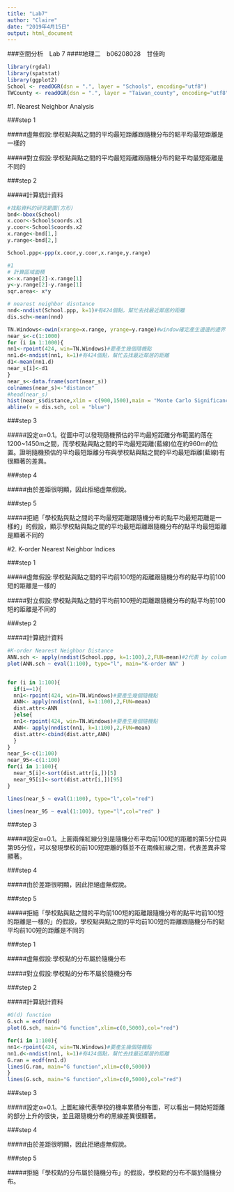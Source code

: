 ```yaml
---
title: "Lab7"
author: "Claire"
date: "2019年4月15日"
output: html_document
---
```

###空間分析　Lab 7
####地理二　b06208028　甘佳昀
```r
library(rgdal)
library(spatstat)
library(ggplot2)
School <- readOGR(dsn = ".", layer = "Schools", encoding="utf8")
TWCounty <- readOGR(dsn = ".", layer = "Taiwan_county", encoding="utf8")
```

#1. Nearest Neighbor Analysis
<br/>

###step 1
<br/>

#####虛無假設:學校點與點之間的平均最短距離跟隨機分布的點平均最短距離是一樣的
<br/>

#####對立假設:學校點與點之間的平均最短距離跟隨機分布的點平均最短距離是不同的
<br/>

###step 2
<br/>

#####計算統計資料
```r
#找點資料的研究範圍(方形)
bnd<-bbox(School)
x.coor<-School$coords.x1
y.coor<-School$coords.x2
x.range<-bnd[1,]
y.range<-bnd[2,]

School.ppp<-ppp(x.coor,y.coor,x.range,y.range)

#1
# 計算區域面積
x<-x.range[2]-x.range[1]
y<-y.range[2]-y.range[1]
sqr.area<- x*y

# nearest neighbor disntance
nnd<-nndist(School.ppp, k=1)#有424個點，幫忙去找最近鄰居的距離
dis.sch<-mean(nnd)

TN.Windows<-owin(xrange=x.range, yrange=y.range)#window確定產生邊邊的邊界
near_s<-c(1:1000)
for (i in 1:1000){
nn1<-rpoint(424, win=TN.Windows)#要產生幾個隨機點 
nn1.d<-nndist(nn1, k=1)#有424個點，幫忙去找最近鄰居的距離
d1<-mean(nn1.d)
near_s[i]<-d1
}
near_s<-data.frame(sort(near_s))
colnames(near_s)<-"distance"
#head(near_s)
hist(near_s$distance,xlim = c(900,1500),main = "Monte Carlo Significance Test")
abline(v = dis.sch, col = "blue")
```


###step 3
<br/>

#####設定α=0.1。從圖中可以發現隨機預估的平均最短距離分布範圍約落在1200~1450m之間，而學校點與點之間的平均最短距離(藍線)位在約960m的位置。證明隨機預估的平均最短距離分布與學校點與點之間的平均最短距離(藍線)有很顯著的差異。

###step 4
<br/>

#####由於差距很明顯，因此拒絕虛無假說。
<br/>

###step 5
<br/>

#####拒絕「學校點與點之間的平均最短距離跟隨機分布的點平均最短距離是一樣的」的假設，顯示學校點與點之間的平均最短距離跟隨機分布的點平均最短距離是顯著不同的
<br/>



#2. K-order Nearest Neighbor Indices
<br/>

###step 1 
<br/>

#####虛無假設:學校點與點之間的平均前100短的距離跟隨機分布的點平均前100短的距離是一樣的
<br/>

#####對立假設:學校點與點之間的平均前100短的距離跟隨機分布的點平均前100短的距離是不同的
<br/>


###step 2
<br/>

#####計算統計資料
```r
#K-order Nearest Neighbor Distance
ANN.sch <- apply(nndist(School.ppp, k=1:100),2,FUN=mean)#2代表 by column，從第一鄰近到第100個鄰近
plot(ANN.sch ~ eval(1:100), type="l", main="K-order NN" )


for (i in 1:100){
  if(i==1){
  nn1<-rpoint(424, win=TN.Windows)#要產生幾個隨機點 
  ANN<- apply(nndist(nn1, k=1:100),2,FUN=mean)
  dist.attr<-ANN
  }else{
  nn1<-rpoint(424, win=TN.Windows)#要產生幾個隨機點 
  ANN<- apply(nndist(nn1, k=1:100),2,FUN=mean)
  dist.attr<-cbind(dist.attr,ANN)
  }
}
near_5<-c(1:100)
near_95<-c(1:100)
for(i in 1:100){
  near_5[i]<-sort(dist.attr[i,])[5]
  near_95[i]<-sort(dist.attr[i,])[95]
}

lines(near_5 ~ eval(1:100), type="l",col="red")

lines(near_95 ~ eval(1:100), type="l",col="red" )

```
###step 3
<br/>

#####設定α=0.1。上圖兩條紅線分別是隨機分布平均前100短的距離的第5分位與第95分位，可以發現學校的前100短距離的縣並不在兩條紅線之間，代表差異非常顯著。
<br/>


###step 4
<br/>

#####由於差距很明顯，因此拒絕虛無假說。


###step 5
<br/>

#####拒絕「學校點與點之間的平均前100短的距離跟隨機分布的點平均前100短的距離是一樣的」的假設，學校點與點之間的平均前100短的距離跟隨機分布的點平均前100短的距離是不同的
<br/>

###step 1 
<br/>

#####虛無假設:學校點的分布屬於隨機分布
<br/>

#####對立假設:學校點的分布不屬於隨機分布
<br/>


###step 2
<br/>

#####計算統計資料
```r
#G(d) function
G.sch = ecdf(nnd) 
plot(G.sch, main="G function",xlim=c(0,5000),col="red")

for(i in 1:100){
nn1<-rpoint(424, win=TN.Windows)#要產生幾個隨機點 
nn1.d<-nndist(nn1, k=1)#有424個點，幫忙去找最近鄰居的距離
G.ran = ecdf(nn1.d) 
lines(G.ran, main="G function",xlim=c(0,5000))
}
lines(G.sch, main="G function",xlim=c(0,5000),col="red")
```
###step 3
<br/>

#####設定α=0.1。上圖紅線代表學校的機率累積分布圖，可以看出一開始短距離的部分上升的很快，並且跟隨機分布的黑線差異很顯著。
<br/>


###step 4
<br/>

#####由於差距很明顯，因此拒絕虛無假說。


###step 5
<br/>

#####拒絕「學校點的分布屬於隨機分布」的假設，學校點的分布不屬於隨機分布。
<br/>

